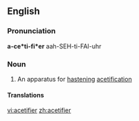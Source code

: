 ==English==

===Pronunciation===
'''a-ce*ti-fi*er'''
aah-SEH-ti-FAI-uhr

===Noun===
{{en-noun}}

# An apparatus for [[hastening]] [[acetification]]
#:{{rfquotek|Knight}}

====Translations====
{{trans-top|apparatus for hastening acetification}}
{{trans-mid}}
{{trans-bottom}}

[[vi:acetifier]]
[[zh:acetifier]]